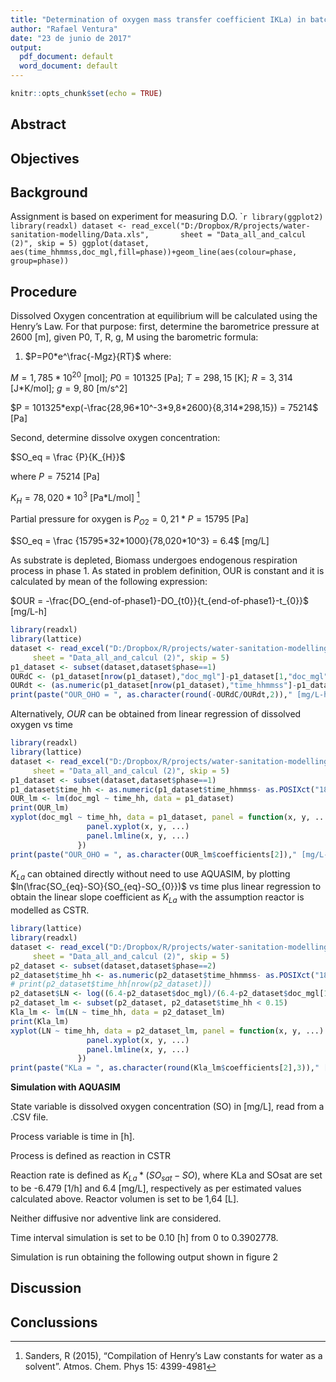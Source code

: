 ```yaml
---
title: "Determination of oxygen mass transfer coefficient IKLa) in batch reactor"
author: "Rafael Ventura"
date: "23 de junio de 2017"
output:
  pdf_document: default
  word_document: default
---
```


```r
knitr::opts_chunk$set(echo = TRUE)
```

## Abstract

## Objectives

## Background
Assignment is based on experiment for measuring D.O.
````r
library(ggplot2)
library(readxl)
dataset <- read_excel("D:/Dropbox/R/projects/water-sanitation-modelling/Data.xls", 
     sheet = "Data_all_and_calcul (2)", skip = 5)
ggplot(dataset, aes(time_hhmmss,doc_mgl,fill=phase))+geom_line(aes(colour=phase, group=phase))
```

## Procedure

Dissolved Oxygen concentration at equilibrium will be calculated using the Henry's Law. For that purpose:
first, determine the barometrice pressure at 2600 [m], given P0, T, R, g, M using the barometric formula:

(@) $P=P0*e^\frac{-Mgz}{RT}$
where:

$M=1,785*10^20$ [mol]; $P0=101325$ [Pa]; $T=298,15$ [K]; $R=3,314$ [J*K/mol]; $g=9,80$ [m/s^2]

$P = 101325*exp(-\frac{28,96*10^-3*9,8*2600}{8,314*298,15}) = 75214$ [Pa]

Second, determine dissolve oxygen concentration:

$SO_eq = \frac {P}{K_{H}}$

where $P= 75214$ [Pa]

$K_{H} = 78,020*10^3$ [Pa*L/mol] ^[Sanders, R (2015), "Compilation of Henry's Law constants for water as a solvent". Atmos. Chem. Phys 15: 4399-4981]

Partial pressure for oxygen is $P_{O2}=0,21*P = 15795$ [Pa]

$SO_eq = \frac {15795*32*1000}{78,020*10^3} = 6.4$ [mg/L]

As substrate is depleted, Biomass undergoes endogenous respiration process in phase 1. As stated in problem definition, OUR is constant and it is calculated by mean of the following expression:

$OUR = -\frac{DO_{end-of-phase1}-DO_{t0}}{t_{end-of-phase1}-t_{0}}$ [mg/L-h]

```r
library(readxl)
library(lattice)
dataset <- read_excel("D:/Dropbox/R/projects/water-sanitation-modelling/Data.xls", 
     sheet = "Data_all_and_calcul (2)", skip = 5)
p1_dataset <- subset(dataset,dataset$phase==1)
OURdC <- (p1_dataset[nrow(p1_dataset),"doc_mgl"]-p1_dataset[1,"doc_mgl"])
OURdt <- (as.numeric(p1_dataset[nrow(p1_dataset),"time_hhmmss"]-p1_dataset[1,"time_hhmmss"])/60)
print(paste("OUR_OHO = ", as.character(round(-OURdC/OURdt,2))," [mg/L-h]", ""))

```
Alternatively, $OUR$ can be obtained from linear regression of dissolved oxygen vs time
```r
library(readxl)
library(lattice)
dataset <- read_excel("D:/Dropbox/R/projects/water-sanitation-modelling/Data.xls", 
     sheet = "Data_all_and_calcul (2)", skip = 5)
p1_dataset <- subset(dataset,dataset$phase==1)
p1_dataset$time_hh <- as.numeric(p1_dataset$time_hhmmss- as.POSIXct("1899-12-31 14:51:40"))/60
OUR_lm <- lm(doc_mgl ~ time_hh, data = p1_dataset)
print(OUR_lm)
xyplot(doc_mgl ~ time_hh, data = p1_dataset, panel = function(x, y, ...) {
                 panel.xyplot(x, y, ...)
                 panel.lmline(x, y, ...)
               })
print(paste("OUR_OHO = ", as.character(OUR_lm$coefficients[2])," [mg/L-h]", ""))
```
$K_{La}$ can obtained directly without need to use AQUASIM, by plotting $ln(\frac{SO_{eq}-SO}{SO_{eq}-SO_{0}})$ vs time plus linear regression to obtain the linear slope coefficient as $K_{La}$ with the assumption reactor is modelled as CSTR. 
```r
library(lattice)
library(readxl)
dataset <- read_excel("D:/Dropbox/R/projects/water-sanitation-modelling/Data.xls", 
     sheet = "Data_all_and_calcul (2)", skip = 5)
p2_dataset <- subset(dataset,dataset$phase==2)
p2_dataset$time_hh <- as.numeric(p2_dataset$time_hhmmss- as.POSIXct("1899-12-31 14:51:40"))/60-0.3877778
# print(p2_dataset$time_hh[nrow(p2_dataset)])
p2_dataset$LN <- log((6.4-p2_dataset$doc_mgl)/(6.4-p2_dataset$doc_mgl[1]))
p2_dataset_lm <- subset(p2_dataset, p2_dataset$time_hh < 0.15)
Kla_lm <- lm(LN ~ time_hh, data = p2_dataset_lm)
print(Kla_lm)
xyplot(LN ~ time_hh, data = p2_dataset_lm, panel = function(x, y, ...) {
                 panel.xyplot(x, y, ...)
                 panel.lmline(x, y, ...)
               })
print(paste("KLa = ", as.character(round(Kla_lm$coefficients[2],3))," [1/h]", ""))


```
**Simulation with AQUASIM**

State variable is dissolved oxygen concentration (SO) in [mg/L], read from a .CSV file.

Process variable is time in [h].

Process is defined as reaction in CSTR

Reaction rate is defined as $K_{La}*(SO_{sat} - SO)$, where KLa and SOsat are set to be -6.479 [1/h] and 6.4 [mg/L], respectively as per estimated values calculated above. Reactor volumen is set to be 1,64 [L].

Neither diffusive nor adventive link are considered.

Time interval simulation is set to be 0.10 [h] from 0 to 0.3902778.

Simulation is run obtaining the following output shown in figure 2 

## Discussion

## Conclussions

